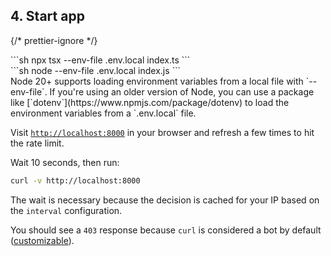 
## 4. Start app

{/* prettier-ignore */}
<SelectableContent client:load syncKey="language" frameworkSwitcher>
  <div slot="TS" slotIdx="1">
    ```sh
    npx tsx --env-file .env.local index.ts
    ```
  </div>
  <div slot="JS" slotIdx="2">
    ```sh
    node --env-file .env.local index.js
    ```
  </div>
</SelectableContent>

<Aside type="note" title="env files">
  Node 20+ supports loading environment variables from a local file with
  `--env-file`. If you're using an older version of Node, you can use a package
  like [`dotenv`](https://www.npmjs.com/package/dotenv) to load the environment
  variables from a `.env.local` file.
</Aside>

Visit [`http://localhost:8000`](http://localhost:8000) in your browser and
refresh a few times to hit the rate limit.

Wait 10 seconds, then run:

```sh
curl -v http://localhost:8000
```

The wait is necessary because the decision is cached for your IP based on the
`interval` configuration.

You should see a `403` response because `curl` is considered a bot by default
([customizable](/bot-protection/identifying-bots)).

